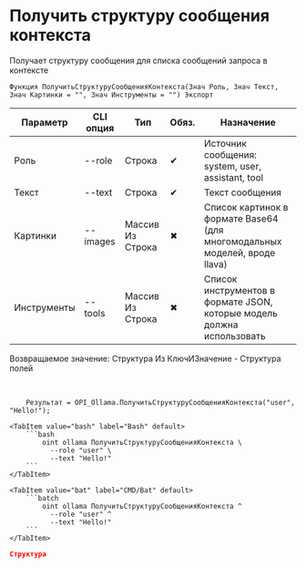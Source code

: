 ﻿---
sidebar_position: 8
description: Получить структуру сообщения контекста и другие функции для работы с Ollama в Открытом пакете интеграций - бесплатной open-source библиотеке интеграций для 1С:Предприятие 8, OneScript и CLI
keywords: [1C, 1С, 1С:Предприятие, 1С:Предприятие 8.3, API, Интеграция, Сервисы, Обмен, OneScript, CLI, Ollama]
---


# Получить структуру сообщения контекста
 Получает структуру сообщения для списка сообщений запроса в контексте



`Функция ПолучитьСтруктуруСообщенияКонтекста(Знач Роль, Знач Текст, Знач Картинки = "", Знач Инструменты = "") Экспорт`

  | Параметр | CLI опция | Тип | Обяз. | Назначение |
  |-|-|-|-|-|
  | Роль | --role | Строка | &#x2714; | Источник сообщения: system, user, assistant, tool |
  | Текст | --text | Строка | &#x2714; | Текст сообщения |
  | Картинки | --images | Массив Из Строка | &#x2716; | Список картинок в формате Base64 (для многомодальных моделей, вроде llava) |
  | Инструменты | --tools | Массив Из Строка | &#x2716; | Список инструментов в формате JSON, которые модель должна использовать |

  
  Возвращаемое значение:   Структура Из КлючИЗначение - Структура полей

<br/>




```bsl title="Пример использования для 1С:Предприятие/OneScript"
    Результат = OPI_Ollama.ПолучитьСтруктуруСообщенияКонтекста("user", "Hello!");
```
    

 <Tabs>
  
    <TabItem value="bash" label="Bash" default>
        ```bash
            oint ollama ПолучитьСтруктуруСообщенияКонтекста \
              --role "user" \
              --text "Hello!"
        ```
    </TabItem>
  
    <TabItem value="bat" label="CMD/Bat" default>
        ```batch
            oint ollama ПолучитьСтруктуруСообщенияКонтекста ^
              --role "user" ^
              --text "Hello!"
        ```
    </TabItem>
</Tabs>


```json title="Результат"
Структура
```

